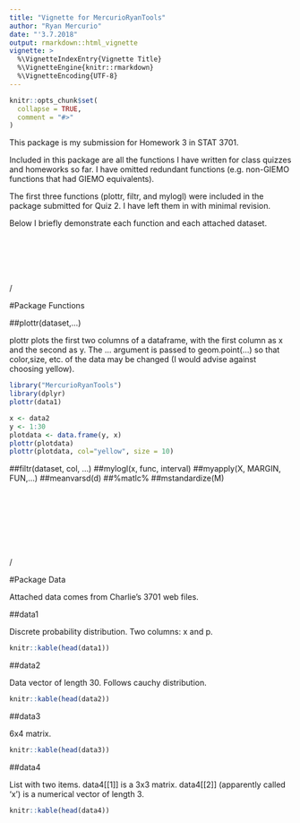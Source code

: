 ```yaml
---
title: "Vignette for MercurioRyanTools"
author: "Ryan Mercurio"
date: "'3.7.2018"
output: rmarkdown::html_vignette
vignette: >
  %\VignetteIndexEntry{Vignette Title}
  %\VignetteEngine{knitr::rmarkdown}
  %\VignetteEncoding{UTF-8}
---
```


```r
knitr::opts_chunk$set(
  collapse = TRUE,
  comment = "#>"
)
```



This package is my submission for Homework 3 in STAT 3701.

Included in this package are all the functions I have written for class quizzes and homeworks so far.
I have omitted redundant functions (e.g. non-GIEMO functions that had GIEMO equivalents).

The first three functions (plottr, filtr, and mylogl) were included in the package submitted for Quiz 2. I have left them in with minimal revision.

Below I briefly demonstrate each function and each attached dataset.

\
\
\
\
\
\/

#Package Functions



##plottr(dataset,...)

plottr plots the first two columns of a dataframe, with the first column as x and the second as y. The ... argument is passed to geom.point(...) so that color,size, etc. of the data may be changed (I would advise against choosing yellow).



```r
library("MercurioRyanTools")
library(dplyr)
plottr(data1)

x <- data2
y <- 1:30
plotdata <- data.frame(y, x)
plottr(plotdata)
plottr(plotdata, col="yellow", size = 10)

```



##filtr(dataset, col, ...)
##mylogl(x, func, interval)
##myapply(X, MARGIN, FUN,...)
##meanvarsd(d)
##%matlc%
##mstandardize(M)


\
\
\
\
\
\
\
\/



#Package Data

Attached data comes from Charlie's 3701 web files. 

##data1

Discrete probability distribution. Two columns: x and p.
```r
knitr::kable(head(data1))
```

##data2

Data vector of length 30. Follows cauchy distribution.
```r
knitr::kable(head(data2))
```

##data3

6x4 matrix.
```r
knitr::kable(head(data3))
```

##data4

List with two items. data4[[1]] is a 3x3 matrix. data4[[2]] (apparently called 'x') is a numerical vector of length 3.
```r
knitr::kable(head(data4))
```


